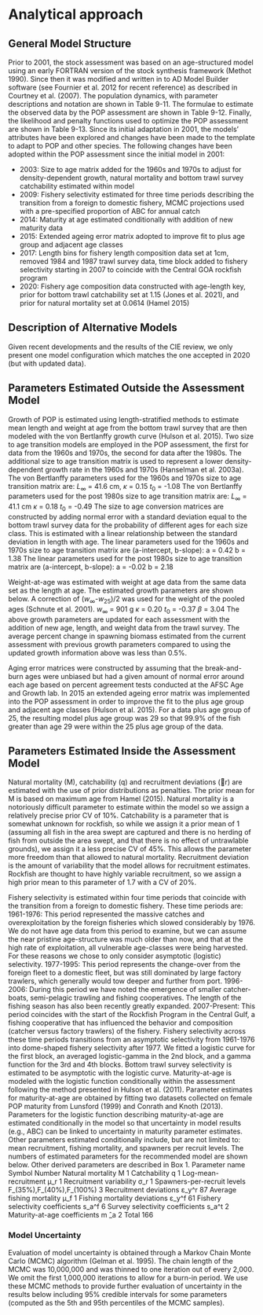 # Analytical approach

## General Model Structure
Prior to 2001, the stock assessment was based on an age-structured model using an early FORTRAN version of the stock synthesis framework (Methot 1990). Since then it was modified and written in to AD Model Builder software (see Fournier et al. 2012 for recent reference) as described in Courtney et al. (2007). The population dynamics, with parameter descriptions and notation are shown in Table 9-11. The formulae to estimate the observed data by the POP assessment are shown in Table 9-12. Finally, the likelihood and penalty functions used to optimize the POP assessment are shown in Table 9-13.
Since its initial adaptation in 2001, the models’ attributes have been explored and changes have been made to the template to adapt to POP and other species. The following changes have been adopted within the POP assessment since the initial model in 2001:

-	2003: Size to age matrix added for the 1960s and 1970s to adjust for density-dependent growth, natural mortality and bottom trawl survey catchability estimated within model
- 2009: Fishery selectivity estimated for three time periods describing the transition from a foreign to domestic fishery, MCMC projections used with a pre-specified proportion of ABC for annual catch
- 2014: Maturity at age estimated conditionally with addition of new maturity data
- 2015: Extended ageing error matrix adopted to improve fit to plus age group and adjacent age classes
- 2017: Length bins for fishery length composition data set at 1cm, removed 1984 and 1987 trawl survey data, time block added to fishery selectivity starting in 2007 to coincide with the Central GOA rockfish program
- 2020: Fishery age composition data constructed with age-length key, prior for bottom trawl catchability set at 1.15 (Jones et al. 2021), and prior for natural mortality set at 0.0614 (Hamel 2015)

## Description of Alternative Models

Given recent developments and the results of the CIE review, we only present one model configuration which matches the one accepted in 2020 (but with updated data).

## Parameters Estimated Outside the Assessment Model

Growth of POP is estimated using length-stratified methods to estimate mean length and weight at age from the bottom trawl survey that are then modeled with the von Bertlanffy growth curve (Hulson et al. 2015). Two size to age transition models are employed in the POP assessment, the first for data from the 1960s and 1970s, the second for data after the 1980s. The additional size to age transition matrix is used to represent a lower density-dependent growth rate in the 1960s and 1970s (Hanselman et al. 2003a). The von Bertlanffy parameters used for the 1960s and 1970s size to age transition matrix are:
$L_\infty$ = 41.6 cm, $\kappa$ = 0.15	$t_0$ = -1.08
The von Bertlanffy parameters used for the post 1980s size to age transition matrix are:
$L_\infty$ = 41.1 cm	$\kappa$ = 0.18	$t_0$ = -0.49
The size to age conversion matrices are constructed by adding normal error with a standard deviation equal to the bottom trawl survey data for the probability of different ages for each size class. This is estimated with a linear relationship between the standard deviation in length with age. The linear parameters used for the 1960s and 1970s size to age transition matrix are (a-intercept, b-slope):
a = 0.42	b = 1.38
The linear parameters used for the post 1980s size to age transition matrix are (a-intercept, b-slope):
a = -0.02	b = 2.18

Weight-at-age was estimated with weight at age data from the same data set as the length at age. The estimated growth parameters are shown below. A correction of ($w_\infty$-$w_{25}$)/2 was used for the weight of the pooled ages (Schnute et al. 2001).
$w_\infty$ = 901 g	$\kappa$ = 0.20	$t_0$ = -0.37	$\beta$ = 3.04
The above growth parameters are updated for each assessment with the addition of new age, length, and weight data from the trawl survey. The average percent change in spawning biomass estimated from the current assessment with previous growth parameters compared to using the updated growth information above was less than 0.5%.

Aging error matrices were constructed by assuming that the break-and-burn ages were unbiased but had a given amount of normal error around each age based on percent agreement tests conducted at the AFSC Age and Growth lab. In 2015 an extended ageing error matrix was implemented into the POP assessment in order to improve the fit to the plus age group and adjacent age classes (Hulson et al. 2015). For a data plus age group of 25, the resulting model plus age group was 29 so that 99.9% of the fish greater than age 29 were within the 25 plus age group of the data.

## Parameters Estimated Inside the Assessment Model

Natural mortality (M), catchability (q) and recruitment deviations (r) are estimated with the use of prior distributions as penalties. The prior mean for M is based on maximum age from Hamel (2015). Natural mortality is a notoriously difficult parameter to estimate within the model so we assign a relatively precise prior CV of 10%. Catchability is a parameter that is somewhat unknown for rockfish, so while we assign it a prior mean of 1 (assuming all fish in the area swept are captured and there is no herding of fish from outside the area swept, and that there is no effect of untrawlable grounds), we assign it a less precise CV of 45%. This allows the parameter more freedom than that allowed to natural mortality. Recruitment deviation is the amount of variability that the model allows for recruitment estimates. Rockfish are thought to have highly variable recruitment, so we assign a high prior mean to this parameter of 1.7 with a CV of 20%. 

Fishery selectivity is estimated within four time periods that coincide with the transition from a foreign to domestic fishery. These time periods are:
	1961-1976: This period represented the massive catches and overexploitation by the foreign fisheries which slowed considerably by 1976. We do not have age data from this period to examine, but we can assume the near pristine age-structure was much older than now, and that at the high rate of exploitation, all vulnerable age-classes were being harvested. For these reasons we chose to only consider asymptotic (logistic) selectivity.
	1977-1995: This period represents the change-over from the foreign fleet to a domestic fleet, but was still dominated by large factory trawlers, which generally would tow deeper and further from port.
	1996-2006: During this period we have noted the emergence of smaller catcher-boats, semi-pelagic trawling and fishing cooperatives. The length of the fishing season has also been recently greatly expanded. 
	2007-Present: This period coincides with the start of the Rockfish Program in the Central Gulf, a fishing cooperative that has influenced the behavior and composition (catcher versus factory trawlers) of the fishery.
Fishery selectivity across these time periods transitions from an asymptotic selectivity from 1961-1976 into dome-shaped fishery selectivity after 1977. We fitted a logistic curve for the first block, an averaged logistic-gamma in the 2nd block, and a gamma function for the 3rd  and 4th blocks. Bottom trawl survey selectivity is estimated to be asymptotic with the logistic curve.
Maturity-at-age is modeled with the logistic function conditionally within the assessment following the method presented in Hulson et al. (2011). Parameter estimates for maturity-at-age are obtained by fitting two datasets collected on female POP maturity from Lunsford (1999) and Conrath and Knoth (2013). Parameters for the logistic function describing maturity-at-age are estimated conditionally in the model so that uncertainty in model results (e.g., ABC) can be linked to uncertainty in maturity parameter estimates. 
Other parameters estimated conditionally include, but are not limited to: mean recruitment, fishing mortality, and spawners per recruit levels. The numbers of estimated parameters for the recommended model are shown below. Other derived parameters are described in Box 1. 
Parameter name	Symbol	Number
Natural mortality	M	1
Catchability	q	1
Log-mean-recruitment	μ_r	1
Recruitment variability	σ_r	1
Spawners-per-recruit levels	F_(35%),F_(40%),F_(100%)  	3
Recruitment deviations	ε_y^r	87
Average fishing mortality	μ_f	1
Fishing mortality deviations	ε_y^f	61
Fishery selectivity coefficients	s_a^f	6
Survey selectivity coefficients	s_a^t	2
Maturity-at-age coefficients	m ̂_a	2
Total	 	166


### Model Uncertainty
Evaluation of model uncertainty is obtained through a Markov Chain Monte Carlo (MCMC) algorithm (Gelman et al. 1995). The chain length of the MCMC was 10,000,000 and was thinned to one iteration out of every 2,000. We omit the first 1,000,000 iterations to allow for a burn-in period. We use these MCMC methods to provide further evaluation of uncertainty in the results below including 95% credible intervals for some parameters (computed as the 5th and 95th percentiles of the MCMC samples).

